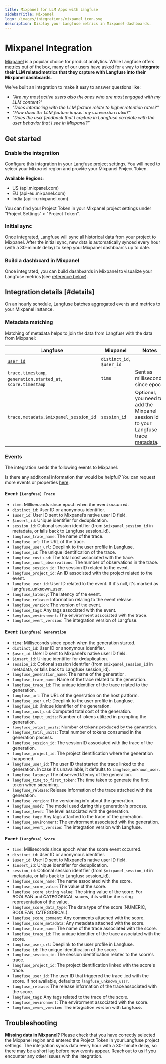 ```yaml
---
title: Mixpanel for LLM Apps with Langfuse
sidebarTitle: Mixpanel
logo: /images/integrations/mixpanel_icon.svg
description: Display your Langfuse metrics in Mixpanel dashboards.
---
```


# Mixpanel Integration

[Mixpanel](https://mixpanel.com) is a popular choice for product analytics. While Langfuse offers [metrics](/docs/metrics/overview) out of the box, many of our users have asked for a way to **integrate their LLM related metrics that they capture with Langfuse into their Mixpanel dashboards**.

We've built an integration to make it easy to answer questions like:

- _"Are my most active users also the ones who are most engaged with my LLM content?"_
- _"Does interacting with the LLM feature relate to higher retention rates?"_
- _"How does the LLM feature impact my conversion rates?"_
- _"Does the user feedback that I capture in Langfuse correlate with the user behavior that I see in Mixpanel?"_

## Get started

<Steps>

### Enable the integration

Configure this integration in your Langfuse project settings. You will need to select your Mixpanel region and provide your Mixpanel Project Token.

**Available Regions:**

- US (api.mixpanel.com)
- EU (api-eu.mixpanel.com)
- India (api-in.mixpanel.com)

You can find your Project Token in your Mixpanel project settings under "Project Settings" > "Project Token".

### Initial sync

Once integrated, Langfuse will sync all historical data from your project to Mixpanel. After the initial sync, new data is automatically synced every hour (with a 30-minute delay) to keep your Mixpanel dashboards up to date.

### Build a dashboard in Mixpanel

Once integrated, you can build dashboards in Mixpanel to visualize your Langfuse metrics (see [reference below](#details)).

</Steps>

## Integration details [#details]

On an hourly schedule, Langfuse batches aggregated events and metrics to your Mixpanel instance.

### Metadata matching

Matching of metadata helps to join the data from Langfuse with the data from Mixpanel:

| Langfuse                                                      | Mixpanel                  | Notes                                                                                                                       |
| ------------------------------------------------------------- | ------------------------- | --------------------------------------------------------------------------------------------------------------------------- |
| [`user_id`](/docs/observability/features/users)               | `distinct_id`, `$user_id` |                                                                                                                             |
| `trace.timestamp`, `generation.started_at`, `score.timestamp` | `time`                    | Sent as milliseconds since epoch                                                                                            |
| `trace.metadata.$mixpanel_session_id`                         | `session_id`              | Optional, you need to add the Mixpanel session id to your Langfuse trace [metadata](/docs/observability/features/metadata). |

### Events

The integration sends the following events to Mixpanel.

Is there any additional information that would be helpful? You can request more events or properties [here](/ideas).

#### Event: `[Langfuse] Trace`

- `time`: Milliseconds since epoch when the event occurred.
- `distinct_id`: User ID or anonymous identifier.
- `$user_id`: User ID sent to Mixpanel's native user ID field.
- `$insert_id`: Unique identifier for deduplication.
- `session_id`: Optional session identifier (from `$mixpanel_session_id` in metadata, or falls back to Langfuse session_id).
- `langfuse_trace_name`: The name of the trace.
- `langfuse_url`: The URL of the trace.
- `langfuse_user_url`: Deeplink to the user profile in Langfuse.
- `langfuse_id`: The unique identification of the trace.
- `langfuse_cost_usd`: The total cost associated with the trace.
- `langfuse_count_observations`: The number of observations in the trace.
- `langfuse_session_id`: The session ID related to the event.
- `langfuse_project_id`: An ID associated with the project related to the event.
- `langfuse_user_id`: User ID related to the event. If it's null, it's marked as langfuse_unknown_user.
- `langfuse_latency`: The latency of the event.
- `langfuse_release`: Information relating to the event release.
- `langfuse_version`: The version of the event.
- `langfuse_tags`: Any tags associated with the event.
- `langfuse_environment`: The environment associated with the trace.
- `langfuse_event_version`: The integration version of Langfuse.

#### Event: `[Langfuse] Generation`

- `time`: Milliseconds since epoch when the generation started.
- `distinct_id`: User ID or anonymous identifier.
- `$user_id`: User ID sent to Mixpanel's native user ID field.
- `$insert_id`: Unique identifier for deduplication.
- `session_id`: Optional session identifier (from `$mixpanel_session_id` in metadata, or falls back to Langfuse session_id).
- `langfuse_generation_name`: The name of the generation.
- `langfuse_trace_name`: Name of the trace related to the generation.
- `langfuse_trace_id`: The unique identifier of the trace related to the generation.
- `langfuse_url`: The URL of the generation on the host platform.
- `langfuse_user_url`: Deeplink to the user profile in Langfuse.
- `langfuse_id`: Unique identifier of the generation.
- `langfuse_cost_usd`: Computed total cost of the generation.
- `langfuse_input_units`: Number of tokens utilized in prompting the generation.
- `langfuse_output_units`: Number of tokens produced by the generation.
- `langfuse_total_units`: Total number of tokens consumed in the generation process.
- `langfuse_session_id`: The session ID associated with the trace of the generation.
- `langfuse_project_id`: The project identification where the generation happened.
- `langfuse_user_id`: The user ID that started the trace linked to the generation. In case it's unavailable, it defaults to `langfuse_unknown_user`.
- `langfuse_latency`: The observed latency of the generation.
- `langfuse_time_to_first_token`: The time taken to generate the first token when streaming.
- `langfuse_release`: Release information of the trace attached with the generation.
- `langfuse_version`: The versioning info about the generation.
- `langfuse_model`: The model used during this generation's process.
- `langfuse_level`: The level associated with the generation.
- `langfuse_tags`: Any tags attached to the trace of the generation.
- `langfuse_environment`: The environment associated with the generation.
- `langfuse_event_version`: The integration version with Langfuse.

#### Event: `[Langfuse] Score`

- `time`: Milliseconds since epoch when the score event occurred.
- `distinct_id`: User ID or anonymous identifier.
- `$user_id`: User ID sent to Mixpanel's native user ID field.
- `$insert_id`: Unique identifier for deduplication.
- `session_id`: Optional session identifier (from `$mixpanel_session_id` in metadata, or falls back to Langfuse session_id).
- `langfuse_score_name`: The name associated with the score.
- `langfuse_score_value`: The value of the score.
- `langfuse_score_string_value`: The string value of the score. For BOOLEAN and CATEGORICAL scores, this will be the string representation of the value.
- `langfuse_score_data_type`: The data type of the score (NUMERIC, BOOLEAN, CATEGORICAL).
- `langfuse_score_comment`: Any comments attached with the score.
- `langfuse_score_metadata`: Any metadata attached with the score.
- `langfuse_trace_name`: The name of the trace associated with the score.
- `langfuse_trace_id`: The unique identifier of the trace associated with the score.
- `langfuse_user_url`: Deeplink to the user profile in Langfuse.
- `langfuse_id`: The unique identification of the score.
- `langfuse_session_id`: The session identification related to the score's trace.
- `langfuse_project_id`: The project identification linked with the score's trace.
- `langfuse_user_id`: The user ID that triggered the trace tied with the score. If not available, defaults to `langfuse_unknown_user`.
- `langfuse_release`: The release information of the trace associated with the score.
- `langfuse_tags`: Any tags related to the trace of the score.
- `langfuse_environment`: The environment associated with the score.
- `langfuse_event_version`: The integration version with Langfuse.

## Troubleshooting

**Missing data in Mixpanel?** Please check that you have correctly selected the Mixpanel region and entered the Project Token in your Langfuse project settings. The integration syncs data every hour with a 30-minute delay, so there may be a short lag before new events appear. Reach out to us if you encounter any other issues with the integration.
